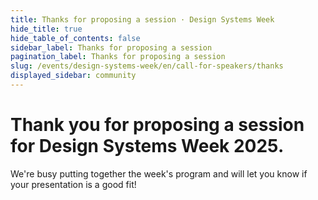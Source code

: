 ```yaml
---
title: Thanks for proposing a session · Design Systems Week
hide_title: true
hide_table_of_contents: false
sidebar_label: Thanks for proposing a session
pagination_label: Thanks for proposing a session
slug: /events/design-systems-week/en/call-for-speakers/thanks
displayed_sidebar: community
---
```



# Thank you for proposing a session for Design Systems Week 2025.

We're busy putting together the week's program and will let you know if your presentation is a good fit!
